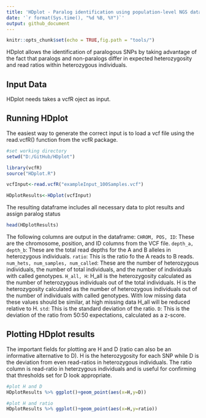 ```yaml
---
title: 'HDplot - Paralog identification using population-level NGS data'
date: '`r format(Sys.time(), "%d %B, %Y")`'
output: github_document
---
```


<!-- README.md is generated from README.Rmd. Please edit that file -->

```r
knitr::opts_chunk$set(echo = TRUE,fig.path = "tools/")

```

HDplot allows the identification of paralogous SNPs by taking advantage of the fact that paralogs and non-paralogs differ in expected heterozygosity and read ratios within heterozygous individuals.


## Input Data

HDplot needs takes a vcfR oject as input.  



## Running HDplot
The easiest way to generate the correct input is to load a vcf file using the read.vcfR() function from the vcfR package.

```r
#set working directory
setwd("D:/GitHub/HDplot")
```

```r
library(vcfR)
source("HDplot.R")

vcfInput<-read.vcfR("exampleInput_100Samples.vcf")

HDplotResults<-HDplot(vcfInput)

```

The resulting dataframe includes all necessary data to plot results and assign paralog status
```r
head(HDplotResults)
```

The following columns are output in the dataframe:
`CHROM, POS, ID`: These are the chromosome, position, and ID columns from the VCF file.
`depth_a, depth_b`: These are the total read depths for the A and B alleles in heterozygous individuals.
`ratio`: This is the ratio fo the A reads to B reads.
`num_hets, num_samples, num_called`: These are the number of heterozygous individuals, the number of total individuals, and the number of individuals with called genotypes.
`H_all, H`: H_all is the heterozygosity calculated as the number of heterozygous individuals out of the total individuals.  H is the heterozygosity calculated as the number of heterozygous individuals out of the number of individuals with called genotypes.  With low missing data these values should be similar, at high missing data H_all will be reduced relative to H.
`std`: This is the standard deviation of the ratio.
`D`: This is the deviation of the ratio from 50:50 expectations, calculated as a z-score.

## Plotting HDplot results

The important fields for plotting are H and D (ratio can also be an informative alternative to D).  H is the heterozygosity for each SNP while D is the deviation from even read-ratios in heterozygous individuals.  The ratio column is read-ratio in heterzygous individuals and is useful for confirming that thresholds set for D look appropriate.

```r
#plot H and D
HDplotResults %>% ggplot()+geom_point(aes(x=H,y=D))

#plot H and ratio
HDplotResults %>% ggplot()+geom_point(aes(x=H,y=ratio))

```




